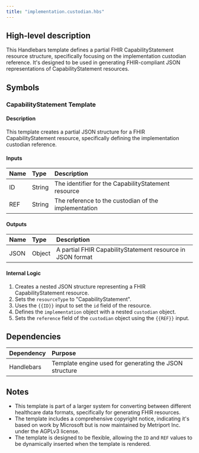 ```yaml
---
title: "implementation.custodian.hbs"
---
```


## High-level description
This Handlebars template defines a partial FHIR CapabilityStatement resource structure, specifically focusing on the implementation custodian reference. It's designed to be used in generating FHIR-compliant JSON representations of CapabilityStatement resources.

## Symbols

### CapabilityStatement Template
#### Description
This template creates a partial JSON structure for a FHIR CapabilityStatement resource, specifically defining the implementation custodian reference.

#### Inputs
| Name | Type | Description |
|:-----|:-----|:------------|
| ID   | String | The identifier for the CapabilityStatement resource |
| REF  | String | The reference to the custodian of the implementation |

#### Outputs
| Name | Type | Description |
|:-----|:-----|:------------|
| JSON | Object | A partial FHIR CapabilityStatement resource in JSON format |

#### Internal Logic
1. Creates a nested JSON structure representing a FHIR CapabilityStatement resource.
2. Sets the `resourceType` to "CapabilityStatement".
3. Uses the `{{ID}}` input to set the `id` field of the resource.
4. Defines the `implementation` object with a nested `custodian` object.
5. Sets the `reference` field of the `custodian` object using the `{{REF}}` input.

## Dependencies
| Dependency | Purpose |
|:-----------|:--------|
| Handlebars | Template engine used for generating the JSON structure |

## Notes
- This template is part of a larger system for converting between different healthcare data formats, specifically for generating FHIR resources.
- The template includes a comprehensive copyright notice, indicating it's based on work by Microsoft but is now maintained by Metriport Inc. under the AGPLv3 license.
- The template is designed to be flexible, allowing the `ID` and `REF` values to be dynamically inserted when the template is rendered.